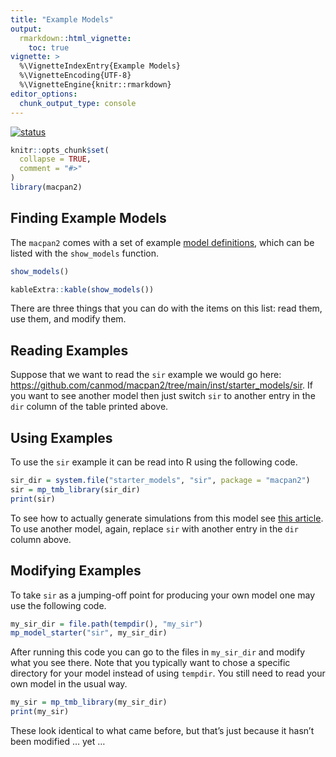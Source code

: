 ```yaml
---
title: "Example Models"
output: 
  rmarkdown::html_vignette:
    toc: true
vignette: >
  %\VignetteIndexEntry{Example Models}
  %\VignetteEncoding{UTF-8}
  %\VignetteEngine{knitr::rmarkdown}
editor_options: 
  chunk_output_type: console
---
```


[![status](https://img.shields.io/badge/status-mature%20draft-yellow)](https://canmod.github.io/macpan2/articles/vignette-status#mature-draft)

```r
knitr::opts_chunk$set(
  collapse = TRUE,
  comment = "#>"
)
library(macpan2)
```

## Finding Example Models

The `macpan2` comes with a set of example [model definitions](https://canmod.github.io/macpan2/articles/model_definitions), which can be listed with the `show_models` function.
```r
show_models()
```
```r
kableExtra::kable(show_models())
```

There are three things that you can do with the items on this list: read them, use them, and modify them.

## Reading Examples

Suppose that we want to read the `sir` example we would go here: [https://github.com/canmod/macpan2/tree/main/inst/starter_models/sir](https://github.com/canmod/macpan2/tree/main/inst/starter_models/sir). If you want to see another model then just switch `sir` to another entry in the `dir` column of the table printed above.

## Using Examples

To use the `sir` example it can be read into R using the following code.
```r
sir_dir = system.file("starter_models", "sir", package = "macpan2")
sir = mp_tmb_library(sir_dir)
print(sir)
```
To see how to actually generate simulations from this model see [this article](https://canmod.github.io/macpan2/articles/quickstart). To use another model, again, replace `sir` with another entry in the `dir` column above.

## Modifying Examples

To take `sir` as a jumping-off point for producing your own model one may use the following code.
```r
my_sir_dir = file.path(tempdir(), "my_sir")
mp_model_starter("sir", my_sir_dir)
```

After running this code you can go to the files in `my_sir_dir` and modify what you see there. Note that you typically want to chose a specific directory for your model instead of using `tempdir`. You still need to read your own model in the usual way.
```r
my_sir = mp_tmb_library(my_sir_dir)
print(my_sir)
```
These look identical to what came before, but that's just because it hasn't been modified ... yet ...
